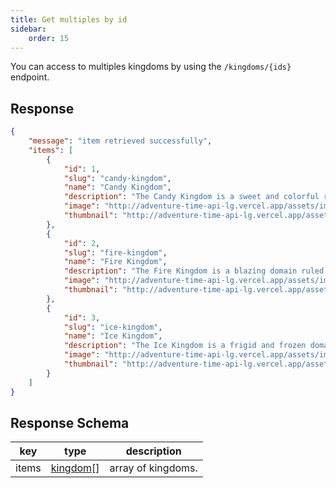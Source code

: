 ```yaml
---
title: Get multiples by id
sidebar:
    order: 15
---
```


You can access to multiples kingdoms by using the `/kingdoms/{ids}` endpoint.
<CodeEndpoint path="/kingdoms/1,2,3"/>

## Response
```json
{
    "message": "item retrieved successfully",
    "items": [
        {
            "id": 1,
            "slug": "candy-kingdom",
            "name": "Candy Kingdom",
            "description": "The Candy Kingdom is a sweet and colorful realm ruled by Princess Bubblegum. Known for its sugary landscapes and candy citizens, it is a hub of scientific innovation and enchanting adventures. The kingdom thrives on a blend of science and magic, creating a whimsical and delightful atmosphere.",
            "image": "http://adventure-time-api-lg.vercel.app/assets/images/kingdoms/candy-kingdom.webp",
            "thumbnail": "http://adventure-time-api-lg.vercel.app/assets/images/kingdoms/candy-kingdom-thumbnail.webp"
        },
        {
            "id": 2,
            "slug": "fire-kingdom",
            "name": "Fire Kingdom",
            "description": "The Fire Kingdom is a blazing domain ruled by Flame Princess. It is a realm of intense heat and fiery landscapes, inhabited by flame-based creatures and subjects. The Fire Kingdom is known for its passionate and sometimes volatile nature, reflecting the element of fire that defines its existence.",
            "image": "http://adventure-time-api-lg.vercel.app/assets/images/kingdoms/fire-kingdom.webp",
            "thumbnail": "http://adventure-time-api-lg.vercel.app/assets/images/kingdoms/fire-kingdom-thumbnail.webp"
        },
        {
            "id": 3,
            "slug": "ice-kingdom",
            "name": "Ice Kingdom",
            "description": "The Ice Kingdom is a frigid and frozen domain ruled by the Ice King and formerly by the Snow Golem. It is a land of ice and snow, inhabited by penguins and other cold-weather creatures. The Ice Kingdom is known for its harsh weather and climate, as well as its unique inhabitants.",
            "image": "http://adventure-time-api-lg.vercel.app/assets/images/kingdoms/ice-kingdom.webp",
            "thumbnail": "http://adventure-time-api-lg.vercel.app/assets/images/kingdoms/ice-kingdom-thumbnail.webp"
        }
    ]
}
```	

## Response Schema
| key            | type                                                    | description                                           |
| -------------- | ------------------------------------------------------- | ----------------------------------------------------- |
| items           | [kingdom](/docs/kingdoms/getone/#kingdom-model)[] | array of kingdoms.                                  |
